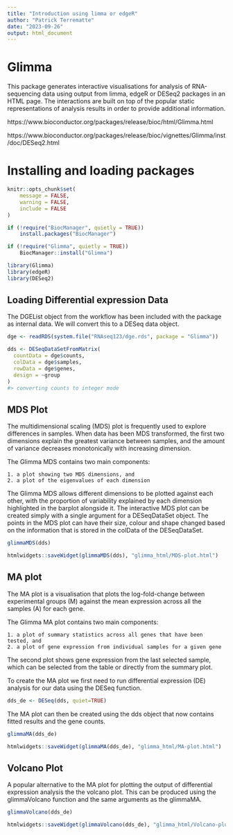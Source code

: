 ```yaml
---
title: "Introduction using limma or edgeR"
author: "Patrick Terrematte"
date: "2023-09-26"
output: html_document
---
```



# Glimma

This package generates interactive visualisations for analysis of RNA-sequencing data using output from limma, edgeR or DESeq2 packages in an HTML page. The interactions are built on top of the popular static representations of analysis results in order to provide additional information.

https://www.bioconductor.org/packages/release/bioc/html/Glimma.html 

https://www.bioconductor.org/packages/release/bioc/vignettes/Glimma/inst/doc/DESeq2.html

# Installing and loading packages

```r
knitr::opts_chunk$set(
	message = FALSE,
	warning = FALSE,
	include = FALSE
)

if (!require("BiocManager", quietly = TRUE))
    install.packages("BiocManager")

if (!require("Glimma", quietly = TRUE))
    BiocManager::install("Glimma")

library(Glimma) 
library(edgeR)
library(DESeq2)
```
## Loading Differential expression Data

The DGEList object from the workflow has been included with the package as internal data. 
We will convert this to a DESeq data object.

```r
dge <- readRDS(system.file("RNAseq123/dge.rds", package = "Glimma"))

dds <- DESeqDataSetFromMatrix(
  countData = dge$counts,
  colData = dge$samples,
  rowData = dge$genes,
  design = ~group
)
#> converting counts to integer mode
```

## MDS Plot

The multidimensional scaling (MDS) plot is frequently used to explore differences in samples. When data has been MDS transformed, the first two dimensions explain the greatest variance between samples, and the amount of variance decreases monotonically with increasing dimension.

The Glimma MDS contains two main components:

    1. a plot showing two MDS dimensions, and
    2. a plot of the eigenvalues of each dimension

The Glimma MDS allows different dimensions to be plotted against each other, with the proportion of variability explained by each dimension highlighted in the barplot alongside it. The interactive MDS plot can be created simply with a single argument for a DESeqDataSet object. The points in the MDS plot can have their size, colour and shape changed based on the information that is stored in the colData of the DESeqDataSet.

```r
glimmaMDS(dds)

htmlwidgets::saveWidget(glimmaMDS(dds), "glimma_html/MDS-plot.html")
```

## MA plot

The MA plot is a visualisation that plots the log-fold-change between experimental groups (M) against the mean expression across all the samples (A) for each gene.

The Glimma MA plot contains two main components:

    1. a plot of summary statistics across all genes that have been tested, and
    2. a plot of gene expression from individual samples for a given gene

The second plot shows gene expression from the last selected sample, which can be selected from the table or directly from the summary plot.

To create the MA plot we first need to run differential expression (DE) analysis for our data using the DESeq function.

```r
dds_de <- DESeq(dds, quiet=TRUE)

```

The MA plot can then be created using the dds object that now contains fitted results and the gene counts.

```r
glimmaMA(dds_de)

htmlwidgets::saveWidget(glimmaMA(dds_de), "glimma_html/MA-plot.html")
```

## Volcano Plot

A popular alternative to the MA plot for plotting the output of differential expression analysis the the volcano plot. This can be produced using the glimmaVolcano function and the same arguments as the glimmaMA.

```r
glimmaVolcano(dds_de)

htmlwidgets::saveWidget(glimmaVolcano(dds_de), "glimma_html/Volcano-plot.html")

```

